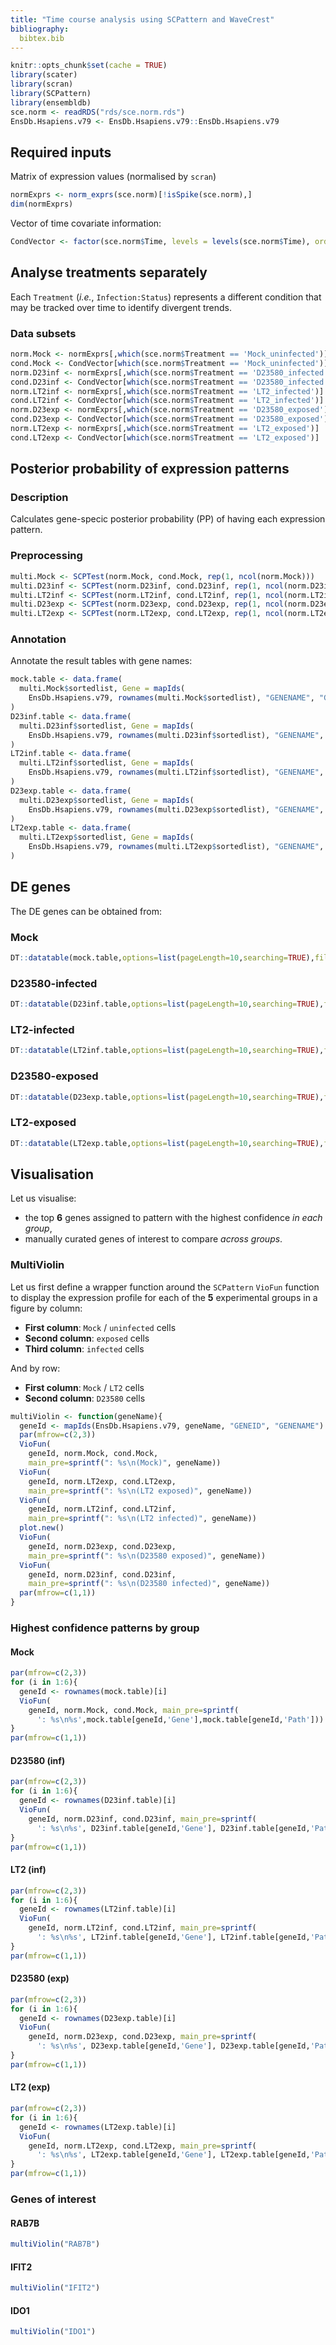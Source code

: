 ```yaml
---
title: "Time course analysis using SCPattern and WaveCrest"
bibliography:
  bibtex.bib
---
```


<!-- As HTML pages are built independently, large objects need to be
reimported from disk, and smaller ones quickly recomputed. -->

```r
knitr::opts_chunk$set(cache = TRUE)
library(scater)
library(scran)
library(SCPattern)
library(ensembldb)
sce.norm <- readRDS("rds/sce.norm.rds")
EnsDb.Hsapiens.v79 <- EnsDb.Hsapiens.v79::EnsDb.Hsapiens.v79
```

## Required inputs

Matrix of expression values (normalised by `scran`)

```r
normExprs <- norm_exprs(sce.norm)[!isSpike(sce.norm),]
dim(normExprs)
```

Vector of time covariate information:

```r
CondVector <- factor(sce.norm$Time, levels = levels(sce.norm$Time), ordered = TRUE)
```

## Analyse treatments separately

Each `Treatment` (*i.e.*, `Infection:Status`) represents a different condition
that may be tracked over time to identify divergent trends.

### Data subsets

```r
norm.Mock <- normExprs[,which(sce.norm$Treatment == 'Mock_uninfected')]
cond.Mock <- CondVector[which(sce.norm$Treatment == 'Mock_uninfected')]
norm.D23inf <- normExprs[,which(sce.norm$Treatment == 'D23580_infected')]
cond.D23inf <- CondVector[which(sce.norm$Treatment == 'D23580_infected')]
norm.LT2inf <- normExprs[,which(sce.norm$Treatment == 'LT2_infected')]
cond.LT2inf <- CondVector[which(sce.norm$Treatment == 'LT2_infected')]
norm.D23exp <- normExprs[,which(sce.norm$Treatment == 'D23580_exposed')]
cond.D23exp <- CondVector[which(sce.norm$Treatment == 'D23580_exposed')]
norm.LT2exp <- normExprs[,which(sce.norm$Treatment == 'LT2_exposed')]
cond.LT2exp <- CondVector[which(sce.norm$Treatment == 'LT2_exposed')]
```

## Posterior probability of expression patterns {.tabset}

### Description

Calculates gene-specic posterior probability (PP) of having each
expression pattern.

### Preprocessing

```r
multi.Mock <- SCPTest(norm.Mock, cond.Mock, rep(1, ncol(norm.Mock)))
multi.D23inf <- SCPTest(norm.D23inf, cond.D23inf, rep(1, ncol(norm.D23inf)))
multi.LT2inf <- SCPTest(norm.LT2inf, cond.LT2inf, rep(1, ncol(norm.LT2inf)))
multi.D23exp <- SCPTest(norm.D23exp, cond.D23exp, rep(1, ncol(norm.D23exp)))
multi.LT2exp <- SCPTest(norm.LT2exp, cond.LT2exp, rep(1, ncol(norm.LT2exp)))
```

### Annotation

Annotate the result tables with gene names:

```r
mock.table <- data.frame(
  multi.Mock$sortedlist, Gene = mapIds(
    EnsDb.Hsapiens.v79, rownames(multi.Mock$sortedlist), "GENENAME", "GENEID")
)
D23inf.table <- data.frame(
  multi.D23inf$sortedlist, Gene = mapIds(
    EnsDb.Hsapiens.v79, rownames(multi.D23inf$sortedlist), "GENENAME", "GENEID")
)
LT2inf.table <- data.frame(
  multi.LT2inf$sortedlist, Gene = mapIds(
    EnsDb.Hsapiens.v79, rownames(multi.LT2inf$sortedlist), "GENENAME", "GENEID")
)
D23exp.table <- data.frame(
  multi.D23exp$sortedlist, Gene = mapIds(
    EnsDb.Hsapiens.v79, rownames(multi.D23exp$sortedlist), "GENENAME", "GENEID")
)
LT2exp.table <- data.frame(
  multi.LT2exp$sortedlist, Gene = mapIds(
    EnsDb.Hsapiens.v79, rownames(multi.LT2exp$sortedlist), "GENENAME", "GENEID")
)
```

## DE genes {.tabset}

The DE genes can be obtained from:

### Mock

```r
DT::datatable(mock.table,options=list(pageLength=10,searching=TRUE),filter ="top")
```

### D23580-infected

```r
DT::datatable(D23inf.table,options=list(pageLength=10,searching=TRUE),filter ="top")
```

### LT2-infected

```r
DT::datatable(LT2inf.table,options=list(pageLength=10,searching=TRUE),filter ="top")
```

### D23580-exposed

```r
DT::datatable(D23exp.table,options=list(pageLength=10,searching=TRUE),filter ="top")
```

### LT2-exposed

```r
DT::datatable(LT2exp.table,options=list(pageLength=10,searching=TRUE),filter ="top")
```

## Visualisation

Let us visualise:

* the top **6** genes assigned to pattern with the highest confidence
  *in each group*,
* manually curated genes of interest to compare *across groups*.

### MultiViolin

Let us first define a wrapper function around the `SCPattern` `VioFun` function
to display the expression profile for each of the **5** experimental groups
in a figure by column:

* **First column**: `Mock` / `uninfected` cells
* **Second column**: `exposed` cells
* **Third column**: `infected` cells

And by row:

* **First column**: `Mock` / `LT2` cells
* **Second column**: `D23580` cells

```r
multiViolin <- function(geneName){
  geneId <- mapIds(EnsDb.Hsapiens.v79, geneName, "GENEID", "GENENAME")
  par(mfrow=c(2,3))
  VioFun(
    geneId, norm.Mock, cond.Mock,
    main_pre=sprintf(": %s\n(Mock)", geneName))
  VioFun(
    geneId, norm.LT2exp, cond.LT2exp,
    main_pre=sprintf(": %s\n(LT2 exposed)", geneName))
  VioFun(
    geneId, norm.LT2inf, cond.LT2inf,
    main_pre=sprintf(": %s\n(LT2 infected)", geneName))
  plot.new()
  VioFun(
    geneId, norm.D23exp, cond.D23exp,
    main_pre=sprintf(": %s\n(D23580 exposed)", geneName))
  VioFun(
    geneId, norm.D23inf, cond.D23inf,
    main_pre=sprintf(": %s\n(D23580 infected)", geneName))
  par(mfrow=c(1,1))
}
```

### Highest confidence patterns by group {.tabset}

#### Mock

```r
par(mfrow=c(2,3))
for (i in 1:6){
  geneId <- rownames(mock.table)[i]
  VioFun(
    geneId, norm.Mock, cond.Mock, main_pre=sprintf(
      ': %s\n%s',mock.table[geneId,'Gene'],mock.table[geneId,'Path']))
}
par(mfrow=c(1,1))
```

#### D23580 (inf)

```r
par(mfrow=c(2,3))
for (i in 1:6){
  geneId <- rownames(D23inf.table)[i]
  VioFun(
    geneId, norm.D23inf, cond.D23inf, main_pre=sprintf(
      ': %s\n%s', D23inf.table[geneId,'Gene'], D23inf.table[geneId,'Path']))
}
par(mfrow=c(1,1))
```

#### LT2 (inf)

```r
par(mfrow=c(2,3))
for (i in 1:6){
  geneId <- rownames(LT2inf.table)[i]
  VioFun(
    geneId, norm.LT2inf, cond.LT2inf, main_pre=sprintf(
      ': %s\n%s', LT2inf.table[geneId,'Gene'], LT2inf.table[geneId,'Path']))
}
par(mfrow=c(1,1))
```

#### D23580 (exp)

```r
par(mfrow=c(2,3))
for (i in 1:6){
  geneId <- rownames(D23exp.table)[i]
  VioFun(
    geneId, norm.D23exp, cond.D23exp, main_pre=sprintf(
      ': %s\n%s', D23exp.table[geneId,'Gene'], D23exp.table[geneId,'Path']))
}
par(mfrow=c(1,1))
```

#### LT2 (exp)

```r
par(mfrow=c(2,3))
for (i in 1:6){
  geneId <- rownames(LT2exp.table)[i]
  VioFun(
    geneId, norm.LT2exp, cond.LT2exp, main_pre=sprintf(
      ': %s\n%s', LT2exp.table[geneId,'Gene'], LT2exp.table[geneId,'Path']))
}
par(mfrow=c(1,1))
```

### Genes of interest {.tabset}

#### RAB7B

```r
multiViolin("RAB7B")
```

#### IFIT2

```r
multiViolin("IFIT2")
```

#### IDO1

```r
multiViolin("IDO1")
```

